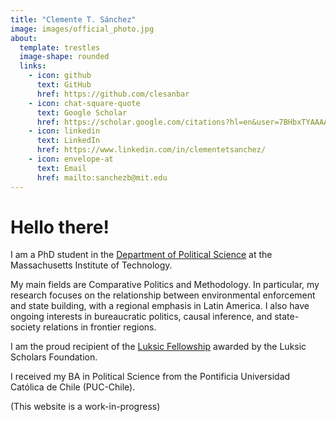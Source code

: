 ```yaml
---
title: "Clemente T. Sánchez"
image: images/official_photo.jpg
about:
  template: trestles
  image-shape: rounded
  links:
    - icon: github
      text: GitHub
      href: https://github.com/clesanbar
    - icon: chat-square-quote
      text: Google Scholar
      href: https://scholar.google.com/citations?hl=en&user=7BHbxTYAAAAJ
    - icon: linkedin
      text: LinkedIn
      href: https://www.linkedin.com/in/clementetsanchez/
    - icon: envelope-at
      text: Email
      href: mailto:sanchezb@mit.edu
---
```


# Hello there!

I am a PhD student in the [Department of Political Science](https://polisci.mit.edu) at the Massachusetts Institute of Technology.

My main fields are Comparative Politics and Methodology. In particular, my research focuses on the relationship between environmental enforcement and state building, with a regional emphasis in Latin America. I also have ongoing interests in bureaucratic politics, causal inference, and state-society relations in frontier regions.

I am the proud recipient of the [Luksic Fellowship](https://luksicscholars.org/en/program/mit-political-science-luksic-fellowship/) awarded by the Luksic Scholars Foundation.

I received my BA in Political Science from the Pontificia Universidad Católica de Chile (PUC-Chile).

(This website is a work-in-progress)